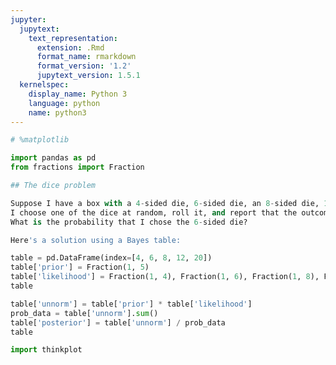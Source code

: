 ```yaml
---
jupyter:
  jupytext:
    text_representation:
      extension: .Rmd
      format_name: rmarkdown
      format_version: '1.2'
      jupytext_version: 1.5.1
  kernelspec:
    display_name: Python 3
    language: python
    name: python3
---
```


```python
# %matplotlib
```

```python
import pandas as pd
from fractions import Fraction
```

```python
## The dice problem

Suppose I have a box with a 4-sided die, 6-sided die, an 8-sided die, 12-sided die and 20-sided die.
I choose one of the dice at random, roll it, and report that the outcome is a 1.
What is the probability that I chose the 6-sided die?

Here's a solution using a Bayes table:
```

```python
table = pd.DataFrame(index=[4, 6, 8, 12, 20])
table['prior'] = Fraction(1, 5)
table['likelihood'] = Fraction(1, 4), Fraction(1, 6), Fraction(1, 8), Fraction(1, 12), Fraction(1, 20)
table
```

```python
table['unnorm'] = table['prior'] * table['likelihood']
prob_data = table['unnorm'].sum()
table['posterior'] = table['unnorm'] / prob_data
table
```

```python
import thinkplot
```
